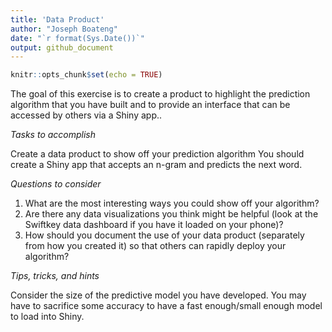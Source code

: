 ---
title: 'Data Product'
author: "Joseph Boateng" 
date: "`r format(Sys.Date())`"
output: github_document
---

```{r setup, include=FALSE}
knitr::opts_chunk$set(echo = TRUE)
```

The goal of this exercise is to create a product to highlight the prediction algorithm that you have built and to provide an interface that can be accessed by others via a Shiny app..

_Tasks to accomplish_

Create a data product to show off your prediction algorithm You should create a Shiny app that accepts an n-gram and predicts the next word.  

_Questions to consider_

1. What are the most interesting ways you could show off your algorithm?
2. Are there any data visualizations you think might be helpful (look at the Swiftkey data dashboard if you have it loaded on your phone)?
3. How should you document the use of your data product (separately from how you created it) so that others can rapidly deploy your algorithm?

_Tips, tricks, and hints_

Consider the size of the predictive model you have developed. You may have to sacrifice some accuracy to have a fast enough/small enough model to load into Shiny.